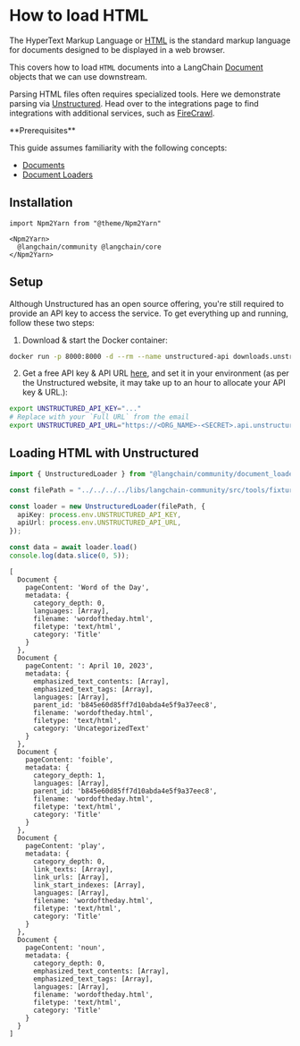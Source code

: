 # How to load HTML

The HyperText Markup Language or [HTML](https://en.wikipedia.org/wiki/HTML) is the standard markup language for documents designed to be displayed in a web browser.

This covers how to load `HTML` documents into a LangChain [Document](https://api.js.langchain.com/classes/langchain_core.documents.Document.html) objects that we can use downstream.

Parsing HTML files often requires specialized tools. Here we demonstrate parsing via [Unstructured](https://unstructured-io.github.io/unstructured/). Head over to the integrations page to find integrations with additional services, such as [FireCrawl](/oss/python/integrations/document_loaders/web_loaders/firecrawl).

<Info>
**Prerequisites**


This guide assumes familiarity with the following concepts:

- [Documents](https://api.js.langchain.com/classes/_langchain_core.documents.Document.html)
- [Document Loaders](/oss/python/concepts/document_loaders)

</Info>

## Installation

```{=mdx}
import Npm2Yarn from "@theme/Npm2Yarn"

<Npm2Yarn>
  @langchain/community @langchain/core
</Npm2Yarn>
```
## Setup

Although Unstructured has an open source offering, you're still required to provide an API key to access the service. To get everything up and running, follow these two steps:

1. Download & start the Docker container:
  
```bash
docker run -p 8000:8000 -d --rm --name unstructured-api downloads.unstructured.io/unstructured-io/unstructured-api:latest --port 8000 --host 0.0.0.0
```
2. Get a free API key & API URL [here](https://unstructured.io/api-key), and set it in your environment (as per the Unstructured website, it may take up to an hour to allocate your API key & URL.):

```bash
export UNSTRUCTURED_API_KEY="..."
# Replace with your `Full URL` from the email
export UNSTRUCTURED_API_URL="https://<ORG_NAME>-<SECRET>.api.unstructuredapp.io/general/v0/general" 
```
## Loading HTML with Unstructured


```typescript
import { UnstructuredLoader } from "@langchain/community/document_loaders/fs/unstructured";

const filePath = "../../../../libs/langchain-community/src/tools/fixtures/wordoftheday.html"

const loader = new UnstructuredLoader(filePath, {
  apiKey: process.env.UNSTRUCTURED_API_KEY,
  apiUrl: process.env.UNSTRUCTURED_API_URL,
});

const data = await loader.load()
console.log(data.slice(0, 5));
```
```output
[
  Document {
    pageContent: 'Word of the Day',
    metadata: {
      category_depth: 0,
      languages: [Array],
      filename: 'wordoftheday.html',
      filetype: 'text/html',
      category: 'Title'
    }
  },
  Document {
    pageContent: ': April 10, 2023',
    metadata: {
      emphasized_text_contents: [Array],
      emphasized_text_tags: [Array],
      languages: [Array],
      parent_id: 'b845e60d85ff7d10abda4e5f9a37eec8',
      filename: 'wordoftheday.html',
      filetype: 'text/html',
      category: 'UncategorizedText'
    }
  },
  Document {
    pageContent: 'foible',
    metadata: {
      category_depth: 1,
      languages: [Array],
      parent_id: 'b845e60d85ff7d10abda4e5f9a37eec8',
      filename: 'wordoftheday.html',
      filetype: 'text/html',
      category: 'Title'
    }
  },
  Document {
    pageContent: 'play',
    metadata: {
      category_depth: 0,
      link_texts: [Array],
      link_urls: [Array],
      link_start_indexes: [Array],
      languages: [Array],
      filename: 'wordoftheday.html',
      filetype: 'text/html',
      category: 'Title'
    }
  },
  Document {
    pageContent: 'noun',
    metadata: {
      category_depth: 0,
      emphasized_text_contents: [Array],
      emphasized_text_tags: [Array],
      languages: [Array],
      filename: 'wordoftheday.html',
      filetype: 'text/html',
      category: 'Title'
    }
  }
]
```

